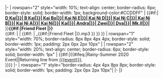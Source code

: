 <noinclude>{{SeasonalHeaderNew}}</noinclude>
|-
| rowspan="2" style="width: 10%; text-align: center; border-radius: 6px; border-style: solid; border-width: 1px; background-color:#CCDDFF" | {{#if:{{{ship|}}}|'''[[{{#replace:{{#replace:{{#replace:{{#replace:{{#replace:{{#replace:{{#replace:{{#replace:{{#replace:{{#replace:{{#replace:{{#replace:{{#replace:{{#replace:{{{ship}}}|<nowiki/> D Kai|}}|<nowiki/> B Kai|}}|<nowiki/> Kai Bo|}}|<nowiki/> Kai Ni E|}}|<nowiki/> Kai Ni D|}}|<nowiki/> Kai Ni C|}}|<nowiki/> Kai Ni B|}}|<nowiki/> Kai Ni A|}}|<nowiki/> Kai Ni|}}|<nowiki/> Kai|}}|<nowiki/> Andra|}}|<nowiki/> Zwei|}}|<nowiki/> Dva|}}|<nowiki/> Mk.II|}}|{{{ship}}}]]'''<br>}}'''{{#if:{{{friend|}}}|Friend Fleet {{{friend}}}|{{{scenario|?}}}}}'''<br/>{{#if:{{{audio|}}} | {{Audio|file = {{{audio}}} }} | {{#if: {{{ship|}}} | {{Audio|file = Ship_Voice_{{{ship}}}_{{{event|{{ROOTPAGENAME}}}}}_{{#if:{{{friend|}}}|Friend Fleet {{{friend}}}|{{{scenario|?}}}}}.mp3 }} }} }}
| rowspan="1" style="width: 70%; border-radius: 8px 8px 4px 4px; border-style: solid; border-width: 1px; padding: 2px 0px 2px 10px" | {{{translation|}}}
| rowspan="2" style="width: 20%; text-align: center; border-radius: 6px; border-style: solid; border-width: 1px" | {{#if:{{{event|}}}|{{#ifeq:{{{event|}}}|Rainy-Summer 2020 Event||Returning line from [[{{{event}}}]].<br>}}}}{{{notes|}}}
|-
| rowspan="1" style="border-radius: 4px 4px 8px 8px; border-style: solid; border-width: 1px; padding: 2px 0px 2px 10px"| {{{origin|}}}
|- <noinclude>
|} {{Documentation}}</noinclude>